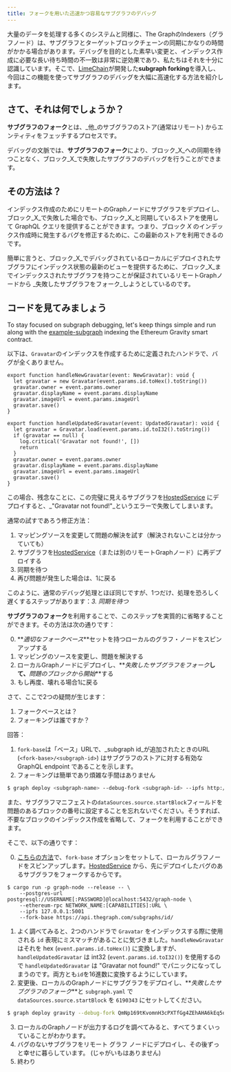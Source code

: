 ```yaml
---
title: フォークを用いた迅速かつ容易なサブグラフのデバッグ
---
```


大量のデータを処理する多くのシステムと同様に、The GraphのIndexers（グラフノード）は、サブグラフとターゲットブロックチェーンの同期にかなりの時間がかかる場合があります。デバッグを目的とした素早い変更と、インデックス作成に必要な長い待ち時間の不一致は非常に逆効果であり、私たちはそれを十分に認識しています。そこで、[LimeChain](https://limechain.tech/)が開発した**subgraph forking**を導入し、今回はこの機能を使ってサブグラフのデバッグを大幅に高速化する方法を紹介します。

## さて、それは何でしょうか？

**サブグラフのフォーク**とは、_他_のサブグラフのストア(通常はリモート) からエンティティをフェッチするプロセスです。

デバッグの文脈では、**サブグラフのフォーク**により、ブロック_X_への同期を待つことなく、ブロック_X_で失敗したサブグラフのデバッグを行うことができます。

## その方法は？

インデックス作成のためにリモートのGraphノードにサブグラフをデプロイし、ブロック_X_で失敗した場合でも、ブロック_X_と同期しているストアを使用して GraphQL クエリを提供することができます。つまり、ブロック _X_ のインデックス作成時に発生するバグを修正するために、この最新のストアを利用できるのです。

簡単に言うと、ブロック_X_でデバッグされているローカルにデプロイされたサブグラフにインデックス状態の最新のビューを提供するために、ブロック_X_までインデックスされたサブグラフを持つことが保証されているリモートGraphノードから _失敗したサブグラフをフォーク_しようとしているのです。

## コードを見てみましょう

To stay focused on subgraph debugging, let's keep things simple and run along with the [example-subgraph](https://github.com/graphprotocol/graph-tooling/tree/main/examples/ethereum-gravatar) indexing the Ethereum Gravity smart contract.

以下は、`Gravatar`のインデックスを作成するために定義されたハンドラで、バグが全くありません。

```tsx
export function handleNewGravatar(event: NewGravatar): void {
  let gravatar = new Gravatar(event.params.id.toHex().toString())
  gravatar.owner = event.params.owner
  gravatar.displayName = event.params.displayName
  gravatar.imageUrl = event.params.imageUrl
  gravatar.save()
}

export function handleUpdatedGravatar(event: UpdatedGravatar): void {
  let gravatar = Gravatar.load(event.params.id.toI32().toString())
  if (gravatar == null) {
    log.critical('Gravatar not found!', [])
    return
  }
  gravatar.owner = event.params.owner
  gravatar.displayName = event.params.displayName
  gravatar.imageUrl = event.params.imageUrl
  gravatar.save()
}
```

この場合、残念なことに、この完璧に見えるサブグラフを[HostedService](https://thegraph.com/hosted-service/) にデプロイすると、_"Gravatar not found!"_というエラーで失敗してしまいます。

通常の試すであろう修正方法：

1. マッピングソースを変更して問題の解決を試す（解決されないことは分かっていても）
2. サブグラフを[HostedService](https://thegraph.com/hosted-service/)（または別のリモートGraphノード）に再デプロイする
3. 同期を待つ
4. 再び問題が発生した場合は、1に戻る

このように、通常のデバッグ処理とほぼ同じですが、1つだけ、処理を恐ろしく遅くするステップがあります：_3. 同期を待つ_

**サブグラフのフォーク**を利用することで、このステップを実質的に省略することができます。その方法は次の通りです：

0. **_適切なフォークベース_**セットを持つローカルのグラフ・ノードをスピンアップする
1. マッピングのソースを変更し、問題を解決する
2. ローカルGraphノードにデプロイし、**_失敗したサブグラフをフォーク_**して、**_問題のブロックから開始_**する
3. もし再度、壊れる場合1に戻る

さて、ここで2つの疑問が生じます：

1. フォークベースとは？
2. フォーキングは誰ですか？

回答：

1. `fork-base`は「ベース」URLで、_subgraph id_が追加されたときのURL (`<fork-base>/<subgraph-id>`) はサブグラフのストアに対する有効な GraphQL endpoint であることを示します。
2. フォーキングは簡単であり煩雑な手間はありません

```bash
$ graph deploy <subgraph-name> --debug-fork <subgraph-id> --ipfs http://localhost:5001 --node http://localhost:8020
```

また、サブグラフマニフェストの`dataSources.source.startBlock`フィールドを問題のあるブロックの番号に設定することを忘れないでください。そうすれば、不要なブロックのインデックス作成を省略して、フォークを利用することができます。

そこで、以下の通りです：

0. [こちらの方法](https://github.com/graphprotocol/graph-node#running-a-local-graph-node)で、`fork-base` オプションをセットして、ローカルグラフノードをスピンアップします。[HostedService](https://thegraph.com/hosted-service/) から、先にデプロイしたバグのあるサブグラフをフォークするからです。

```
$ cargo run -p graph-node --release -- \
    --postgres-url postgresql://USERNAME[:PASSWORD]@localhost:5432/graph-node \
    --ethereum-rpc NETWORK_NAME:[CAPABILITIES]:URL \
    --ipfs 127.0.0.1:5001
    --fork-base https://api.thegraph.com/subgraphs/id/
```

1. よく調べてみると、2つのハンドラで `Gravatar` をインデックスする際に使用される `id` 表現にミスマッチがあることに気づきました。`handleNewGravatar` はそれを hex (`event.params.id.toHex()`) に変換しますが、`handleUpdatedGravatar` は int32 (`event.params.id.toI32()`) を使用するので `handleUpdatedGravatar` は "Gravatar not found!" でパニックになってしまうのです。両方とも`id`を16進数に変換するようにしています。
2. 変更後、ローカルのGraphノードにサブグラフをデプロイし、**_失敗したサブグラフのフォーク_**と `subgraph.yaml` で `dataSources.source.startBlock` を `6190343` にセットしてください。

```bash
$ graph deploy gravity --debug-fork QmNp169tKvomnH3cPXTfGg4ZEhAHA6kEq5oy1XDqAxqHmW --ipfs http://localhost:5001 --node http://localhost:8020
```

3. ローカルのGraphノードが出力するログを調べてみると、すべてうまくいっていることがわかります。
4. バグのないサブグラフをリモート グラフ ノードにデプロイし、その後ずっと幸せに暮らしています。 (じゃがいもはありません)
5. 終わり
